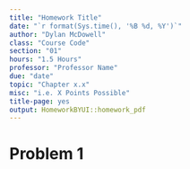 ```yaml
---
title: "Homework Title"
date: "`r format(Sys.time(), '%B %d, %Y')`"
author: "Dylan McDowell"
class: "Course Code"
section: "01"
hours: "1.5 Hours"
professor: "Professor Name"
due: "date"
topic: "Chapter x.x"
misc: "i.e. X Points Possible"
title-page: yes
output: HomeworkBYUI::homework_pdf
---
```

# Problem 1

